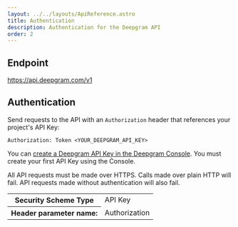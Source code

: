 ```yaml
---
layout: ../../layouts/ApiReference.astro
title: Authentication
description: Authentication for the Deepgram API
order: 2
---
```


## Endpoint

https://api.deepgram.com/v1

## Authentication

Send requests to the API with an `Authorization` header that references your project's API Key:

`Authorization: Token <YOUR_DEEPGRAM_API_KEY>`

You can [create a Deepgram API Key in the Deepgram Console](/documentation/getting-started/authentication/). You must create your first API Key using the Console.

All API requests must be made over HTTPS. Calls made over plain HTTP will fail. API requests made without authentication will also fail.

<table>
	<tbody>
		<tr>
			<th>Security Scheme Type</th>
			<td>API Key</td>
		</tr>
		<tr>
			<th>Header parameter name:</th>
			<td class="notranslate">Authorization</td>
		</tr>
	</tbody>
</table>
